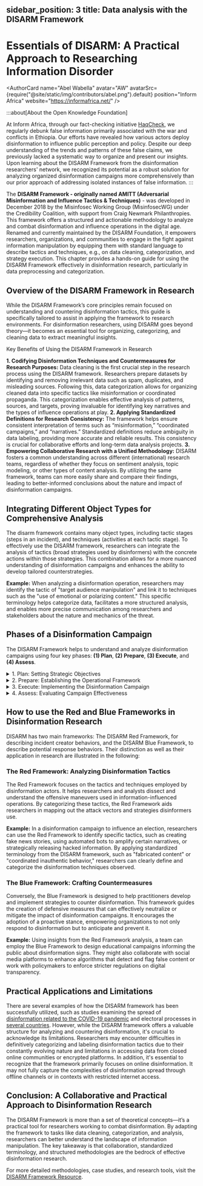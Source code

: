 sidebar_position: 3
title: Data analysis with the DISARM Framework
---

# Essentials of DISARM: A Practical Approach to Researching Information Disorder

<AuthorCard
  name="Abel Wabella"
  avatar="AW"
  avatarSrc={require("@site/static/img/contributors/abel.png").default}
  position="Inform Africa"
  website="https://informafrica.net/"
/>

<LastUpdatedByChip authorOriginal="Abel Wabella" createdOn="06.03.2025" authorLastUpdate="Abel Wabella" updatedOn="06.03.2025" />

:::about[About the Open Knowledge Foundation]

 At Inform Africa, through our fact-checking initiative [HaqCheck](https://haqcheck.org/), we regularly debunk false information primarily associated with the war and conflicts in Ethiopia. Our efforts have revealed how various actors deploy disinformation to influence public perception and policy. 
 Despite our deep understanding of the trends and patterns of these false claims, we previously lacked a systematic way to organize and present our insights. Upon learning about the DISARM Framework from the disinformation researchers' network, we recognized its potential as a robust solution for analyzing organized disinformation campaigns more comprehensively than our prior approach of addressing isolated instances of false information.
:::

The **DISARM Framework - originally named AMITT (Adversarial Misinformation and Influence Tactics & Techniques)** - was developed in December 2018 by the Misinfosec Working Group (MisinfosecWG) under the Credibility Coalition, with support from Craig Newmark Philanthropies. This framework offers a structured and actionable methodology to analyze and combat disinformation and influence operations in the digital age. Renamed and currently maintained by the DISARM Foundation, it empowers researchers, organizations, and communities to engage in the fight against information manipulation by equipping them with standard language to describe tactics and techniques, e.g., on data cleaning, categorization, and strategy execution. This chapter provides a hands-on guide for using the DISARM Framework effectively in disinformation research, particularly in data preprocessing and categorization.

## Overview of the DISARM Framework in Research

While the DISARM Framework’s core principles remain focused on understanding and countering disinformation tactics, this guide is specifically tailored to assist in applying the framework to research environments. For disinformation researchers, using DISARM goes beyond theory—it becomes an essential tool for organizing, categorizing, and cleaning data to extract meaningful insights.

Key Benefits of Using the DISARM Framework in Research

**1.	Codifying Disinformation Techniques and Countermeasures for Research Purposes:** Data cleaning is the first crucial step in the research process using the DISARM framework. Researchers prepare datasets by identifying and removing irrelevant data such as spam, duplicates, and misleading sources. Following this, data categorization allows for organizing cleaned data into specific tactics like misinformation or coordinated propaganda. This categorization enables effective analysis of patterns, sources, and targets, proving invaluable for identifying key narratives and the types of influence operations at play.
**2.	Applying Standardized Definitions for Research Consistency:** The framework helps ensure consistent interpretation of terms such as “misinformation,” “coordinated campaigns,” and “narratives.” Standardized definitions reduce ambiguity in data labeling, providing more accurate and reliable results. This consistency is crucial for collaborative efforts and long-term data analysis projects.
**3.	Empowering Collaborative Research with a Unified Methodology:** DISARM fosters a common understanding across different (international) research teams, regardless of whether they focus on sentiment analysis, topic modeling, or other types of content analysis. By utilizing the same framework, teams can more easily share and compare their findings, leading to better-informed conclusions about the nature and impact of disinformation campaigns.

## Integrating Different Object Types for Comprehensive Analysis

The disarm framework contains many object types, including tactic stages (steps in an incident), and techniques (activities at each tactic stage). To effectively use the DISARM framework, researchers can integrate the analysis of tactics (broad strategies used by disinformers) with the concrete actions within those strategies. This combination allows for a more nuanced understanding of disinformation campaigns and enhances the ability to develop tailored counterstrategies.

**Example:** When analyzing a disinformation operation, researchers may identify the tactic of "target audience manipulation" and link it to techniques such as the "use of emotional or polarizing content." This specific terminology helps categorize data, facilitates a more structured analysis, and enables more precise communication among researchers and stakeholders about the nature and mechanics of the threat.

## Phases of a Disinformation Campaign

The DISARM Framework helps to understand and analyze disinformation campaigns using four key phases: **(1) Plan**, **(2) Prepare**, **(3) Execute**, and **(4) Assess**. 

<details>
  <summary>1. Plan: Setting Strategic Objectives</summary>

 In the planning phase, strategic goals for the influence operation are established. Actors determine their key messages, targets, and desired outcomes, laying the groundwork for actions designed to manipulate public perception or achieve political gains.
</details>

<details>
  <summary>2. Prepare: Establishing the Operational Framework</summary>

 Preparation involves building the necessary infrastructure for the disinformation campaign. This includes creating digital assets like fake social media profiles and recruiting operatives to manage these profiles and develop misleading content.
</details>

<details>
  <summary>3. Execute: Implementing the Disinformation Campaign</summary>

 During the execution phase, disinformation is actively disseminated across selected channels to maximize exposure and impact, with strategies adapted in real time based on audience interaction. 
</details>

<details>
  <summary>4. Assess: Evaluating Campaign Effectiveness</summary>

 The assessment phase involves analyzing the campaign's effectiveness and impact on the target audience. This helps determine whether the campaign’s goals were achieved and gathers insights to refine future operations.
</details>

## How to use the Red and Blue Frameworks in Disinformation Research

DISARM has two main frameworks: The DISARM Red Framework, for describing incident creator behaviors, and the DISARM Blue Framework, to describe potential response behaviors. Their distinction as well as their application in research are illustrated in the following: 

### The Red Framework: Analyzing Disinformation Tactics

The Red Framework focuses on the tactics and techniques employed by disinformation actors. It helps researchers and analysts dissect and understand the offensive maneuvers used in information-influenced operations. By categorizing these tactics, the Red Framework aids researchers in mapping out the attack vectors and strategies disinformers use.

**Example:** In a disinformation campaign to influence an election, researchers can use the Red Framework to identify specific tactics, such as creating fake news stories, using automated bots to amplify certain narratives, or strategically releasing hacked information. By applying standardized terminology from the DISARM framework, such as "fabricated content" or "coordinated inauthentic behavior," researchers can clearly define and categorize the disinformation techniques observed.

### The Blue Framework: Crafting Countermeasures

Conversely, the Blue Framework is designed to help practitioners develop and implement strategies to counter disinformation. This framework guides the creation of defensive measures that can effectively neutralize or mitigate the impact of disinformation campaigns. It encourages the adoption of a proactive stance, empowering organizations to not only respond to disinformation but to anticipate and prevent it.

**Example:** Using insights from the Red Framework analysis, a team can employ the Blue Framework to design educational campaigns informing the public about disinformation signs. They might also collaborate with social media platforms to enhance algorithms that detect and flag false content or work with policymakers to enforce stricter regulations on digital transparency.

## Practical Applications and Limitations

There are several examples of how the DISARM framework has been successfully utilized, such as studies examining the spread of [disinformation related to the COVID-19 pandemic]( https://internews.org/resource/nexus-of-manipulation-anatomy-of-influence-operations-in-the-philippines/) and electoral processes in [several countries](https://igp.sipa.columbia.edu/igp-releases-new-dataset-online-foreign-information-operations-targeting-elections). However, while the DISARM framework offers a valuable structure for analyzing and countering disinformation, it's crucial to acknowledge its limitations. Researchers may encounter difficulties in definitively categorizing and labeling disinformation tactics due to their constantly evolving nature and limitations in accessing data from closed online communities or encrypted platforms. In addition, it's essential to recognize that the framework primarily focuses on online disinformation. It may not fully capture the complexities of disinformation spread through offline channels or in contexts with restricted internet access.

## Conclusion: A Collaborative and Practical Approach to Disinformation Research

The DISARM Framework is more than a set of theoretical concepts—it’s a practical tool for researchers working to combat disinformation. By adapting the framework to tasks like data cleaning, categorization, and analysis, researchers can better understand the landscape of information manipulation. The key takeaway is that collaboration, standardized terminology, and structured methodologies are the bedrock of effective disinformation research.

For more detailed methodologies, case studies, and research tools, visit the [DISARM Framework Resource](https://www.disarm.foundation/framework).

